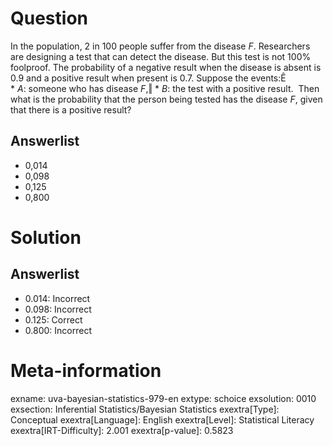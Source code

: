 Question
========

In the population, 2 in 100 people suffer from the disease *F*. Researchers are designing a test that can detect the disease. But this test is not 100% foolproof. The probability of a negative result when the disease is absent is 0.9 and a positive result when present is 0.7. Suppose the events:Ê \
* *A*: someone who has disease *F*,‖
* *B*: the test with a positive result. \ Then what is the probability that the person being tested has the disease *F*, given that there is a positive result?

Answerlist
----------

* 0,014
* 0,098
* 0,125
* 0,800

Solution
========

Answerlist
----------

* 0.014: Incorrect
* 0.098: Incorrect
* 0.125: Correct
* 0.800: Incorrect

Meta-information
================
exname: uva-bayesian-statistics-979-en
extype: schoice
exsolution: 0010
exsection: Inferential Statistics/Bayesian Statistics
exextra[Type]: Conceptual
exextra[Language]: English
exextra[Level]: Statistical Literacy
exextra[IRT-Difficulty]: 2.001
exextra[p-value]: 0.5823
